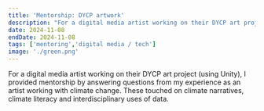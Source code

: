 ```yaml
---
title: 'Mentorship: DYCP artwork'
description: "For a digital media artist working on their DYCP art project (using Unity), I provided mentorship by answering questions from my experience as an artist working with climate change. These touched on climate narratives, climate literacy and interdisciplinary uses of data. "
date: 2024-11-08
endDate: 2024-11-08
tags: ['mentoring','digital media / tech']
image: './green.png'
---
```


For a digital media artist working on their DYCP art project (using Unity), I provided mentorship by answering questions from my experience as an artist working with climate change. These touched on climate narratives, climate literacy and interdisciplinary uses of data. 
